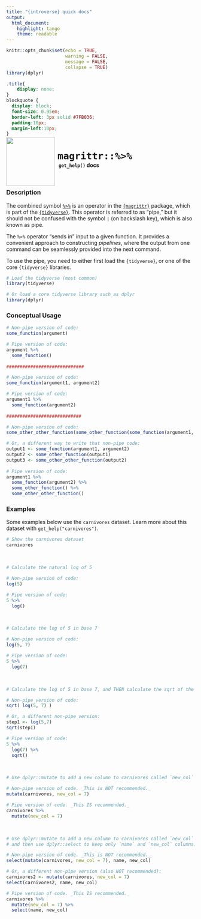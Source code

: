 ```yaml
---
title: "{introverse} quick docs"
output: 
  html_document:
    highlight: tango
    theme: readable
---
```



```r
knitr::opts_chunk$set(echo = TRUE, 
                      warning = FALSE, 
                      message = FALSE, 
                      collapse = TRUE)
library(dplyr)
```

```css
.title{
    display: none;
}
blockquote {
  display: block;
  font-size: 0.95em;
  border-left: 3px solid #7FB036;
  padding:10px;
  margin-left:10px;
}
```

<div>
<br>
 <img src = "logo.png" style = "float:left;height:130px;margin-top:-30px;">
 <span style = "font-weight:bold;font-size:30px;"> 
  &nbsp;<code>magrittr::%>%</code>
 </span>
 <br>
 <b>&nbsp;&nbsp;&nbsp;<code>get_help()</code> docs</b>
</div>
<br>

### Description

The combined symbol [`%>%`](https://magrittr.tidyverse.org/reference/pipe.html) is an operator in the [`{magrittr}`](https://magrittr.tidyverse.org/) package, which is part of the [`{tidyverse}`](https://www.tidyverse.org/). This operator is referred to as "pipe," but it should not be confused with the symbol `|` (on backslash key), which is also known as pipe.

The `%>%` operator "sends in" input to a given function. It provides a convenient approach to constructing _pipelines_, where the output from one command can be seamlessly provided into the next command. 

To use the pipe, you need to either first load the `{tidyverse}`, or one of the core `{tidyverse}` libraries.

```r
# Load the tidyverse (most common)
library(tidyverse)

# Or load a core tidyverse library such as dplyr
library(dplyr)
```


### Conceptual Usage 

```r
# Non-pipe version of code:
some_function(argument)

# Pipe version of code:
argument %>%
  some_function()
    
#############################

# Non-pipe version of code:
some_function(argument1, argument2)

# Pipe version of code:
argument1 %>%
  some_function(argument2)
    
############################

# Non-pipe version of code:
some_other_other_function(some_other_function(some_function(argument1, argument2)))

# Or, a different way to write that non-pipe code:
output1 <- some_function(argument1, argument2)
output2 <- some_other_function(output1)
output3 <- some_other_other_function(output2)
  
# Pipe version of code:
argument1 %>%
  some_function(argument2) %>%
  some_other_function() %>%
  some_other_other_function()
```

### Examples

Some examples below use the `carnivores` dataset. Learn more about this dataset with `get_help("carnivores")`.

```r
# Show the carnivores dataset
carnivores
```

<br>

```r
# Calculate the natural log of 5

# Non-pipe version of code:
log(5)

# Pipe version of code:
5 %>%
  log()
```

<br>  <!-- Do not delete the <br>, and make sure to keep the previous and following lines blank. -->


```r
# Calculate the log of 5 in base 7

# Non-pipe version of code:
log(5, 7)

# Pipe version of code:
5 %>%
  log(7)
```
<br> 



```r
# Calculate the log of 5 in base 7, and THEN calculate the sqrt of the result.

# Non-pipe version of code:
sqrt( log(5, 7) )

# Or, a different non-pipe version:
step1 <- log(5,7)
sqrt(step1)

# Pipe version of code:
5 %>%
  log(7) %>%
  sqrt()
```

<br> 

```r
# Use dplyr::mutate to add a new column to carnivores called `new_col`

# Non-pipe version of code. _This is NOT recommended._
mutate(carnivores, new_col = 7)

# Pipe version of code. _This IS recommended._
carnivores %>%
  mutate(new_col = 7)
```

<br> 

```r
# Use dplyr::mutate to add a new column to carnivores called `new_col`
# and then use dplyr::select to keep only `name` and `new_col` columns.

# Non-pipe version of code. _This is NOT recommended._
select(mutate(carnivores, new_col = 7), name, new_col)

# Or, a different non-pipe version (also NOT recommended):
carnivores2 <- mutate(carnivores, new_col = 7)
select(carnivores2, name, new_col)

# Pipe version of code. _This IS recommended._
carnivores %>%
  mutate(new_col = 7) %>%
  select(name, new_col)
```
